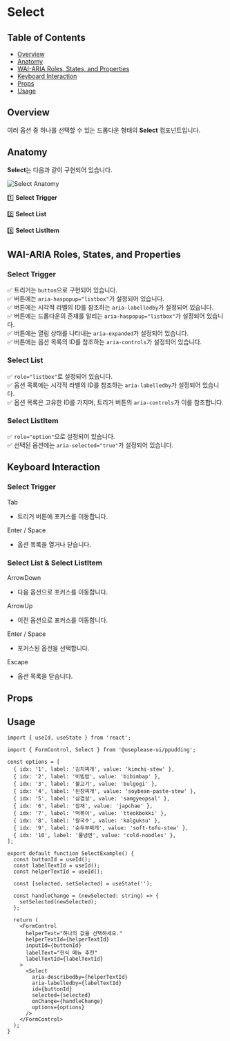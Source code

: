 


<Meta of={SelectStories} />

<style>
  {`
      #storybook-docs code {
        font-size: 14px !important;
        font-weight: 600;
      }

      #storybook-docs pre {
        font-size: 16px !important;
        font-weight: 500;
        background-color: #f7fafc !important;
      }

      #storybook-docs p,
      #storybook-docs li {
        font-size: 16px !important;
      }

      #storybook-docs a:hover {
        text-decoration: underline !important;
      }

      #storybook-docs h1 {
        margin-bottom: 40px !important;
      }

      #storybook-docs h2 {
        font-weight: 600 !important;
        margin-top: 60px !important;
      }

      #storybook-docs h2:first-of-type {
        margin-top: 0px !important;
      }

      #storybook-docs .img-container {
        padding: 10px !important;
        border-radius: 4px !important;
        box-shadow: rgba(0, 0, 0, 0.1) 0px 1px 3px 0px !important;
      }

      #storybook-docs .img-container b {
        margin-bottom: 20px !important;
      }

      #storybook-docs img {
        width: 748px !important;
        height: 400px !important;
        margin: 0 auto !important;
        object-fit: contain;
      }

      #storybook-docs .keyboard {
        width: max-content;
        border: 1px solid black;
        padding: 2px 8px;
        border-radius: 4px;
        box-shadow: 1px 1px 0px 0px black;
        font-weight: 600;
      }
  `}
</style>

# Select

## Table of Contents

- [Overview](#overview)
- [Anatomy](#anatomy)
- [WAI-ARIA Roles, States, and Properties](#wai-aria-roles-states-and-properties)
- [Keyboard Interaction](#keyboard-interaction)
- [Props](#props)
- [Usage](#usage)

## Overview

여러 옵션 중 하나를 선택할 수 있는 드롭다운 형태의 **Select** 컴포넌트입니다.

## Anatomy

**Select**는 다음과 같이 구현되어 있습니다.

<div className="img-container">
  <img src={AnatomyImage} alt="Select Anatomy" />
</div>

1️⃣ **Select Trigger**

2️⃣ **Select List**

3️⃣ **Select ListItem**

## WAI-ARIA Roles, States, and Properties

### Select Trigger

✅ 트리거는 `button`으로 구현되어 있습니다.  
✅ 버튼에는 `aria-haspopup="listbox"`가 설정되어 있습니다.  
✅ 버튼에는 시각적 라벨의 ID를 참조하는 `aria-labelledby`가 설정되어 있습니다.  
✅ 버튼에는 드롭다운의 존재를 알리는 `aria-haspopup="listbox"`가 설정되어 있습니다.  
✅ 버튼에는 열림 상태를 나타내는 `aria-expanded`가 설정되어 있습니다.  
✅ 버튼에는 옵션 목록의 ID를 참조하는 `aria-controls`가 설정되어 있습니다.

### Select List

✅ `role="listbox"`로 설정되어 있습니다.  
✅ 옵션 목록에는 시각적 라벨의 ID를 참조하는 `aria-labelledby`가 설정되어 있습니다.  
✅ 옵션 목록은 고유한 ID를 가지며, 트리거 버튼의 `aria-controls`가 이를 참조합니다.

### Select ListItem

✅ `role="option"`으로 설정되어 있습니다.  
✅ 선택된 옵션에는 `aria-selected="true"`가 설정되어 있습니다.

## Keyboard Interaction

### Select Trigger

<div className="keyboard">Tab</div>

- 트리거 버튼에 포커스를 이동합니다.

<div className="keyboard">Enter / Space</div>

- 옵션 목록을 열거나 닫습니다.

### Select List & Select ListItem

<div className="keyboard">ArrowDown</div>

- 다음 옵션으로 포커스를 이동합니다.

<div className="keyboard">ArrowUp</div>

- 이전 옵션으로 포커스를 이동합니다.

<div className="keyboard">Enter / Space</div>

- 포커스된 옵션을 선택합니다.

<div className="keyboard">Escape</div>

- 옵션 목록을 닫습니다.

## Props

<ArgTypes />

## Usage

```tsx
import { useId, useState } from 'react';

import { FormControl, Select } from '@useplease-ui/ppudding';

const options = [
  { idx: '1', label: '김치찌개', value: 'kimchi-stew' },
  { idx: '2', label: '비빔밥', value: 'bibimbap' },
  { idx: '3', label: '불고기', value: 'bulgogi' },
  { idx: '4', label: '된장찌개', value: 'soybean-paste-stew' },
  { idx: '5', label: '삼겹살', value: 'samgyeopsal' },
  { idx: '6', label: '잡채', value: 'japchae' },
  { idx: '7', label: '떡볶이', value: 'tteokbokki' },
  { idx: '8', label: '칼국수', value: 'kalguksu' },
  { idx: '9', label: '순두부찌개', value: 'soft-tofu-stew' },
  { idx: '10', label: '물냉면', value: 'cold-noodles' },
];

export default function SelectExample() {
  const buttonId = useId();
  const labelTextId = useId();
  const helperTextId = useId();

  const [selected, setSelected] = useState('');

  const handleChange = (newSelected: string) => {
    setSelected(newSelected);
  };

  return (
    <FormControl
      helperText="하나의 값을 선택하세요."
      helperTextId={helperTextId}
      inputId={buttonId}
      labelText="한식 메뉴 추천"
      labelTextId={labelTextId}
    >
      <Select
        aria-describedby={helperTextId}
        aria-labelledby={labelTextId}
        id={buttonId}
        selected={selected}
        onChange={handleChange}
        options={options}
      />
    </FormControl>
  );
}
```
